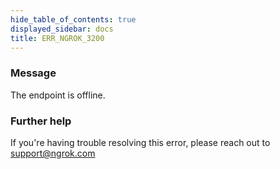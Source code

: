 ```yaml
---
hide_table_of_contents: true
displayed_sidebar: docs
title: ERR_NGROK_3200
---
```



### Message

The endpoint <EndpointUrlOrigin fallback="HOSTNAME" /> is offline.

<ErrorDetails />

### Further help

If you're having trouble resolving this error, please reach out to [support@ngrok.com](mailto:support@ngrok.com?subject=Help%20with%20ERR_NGROK_3200)
